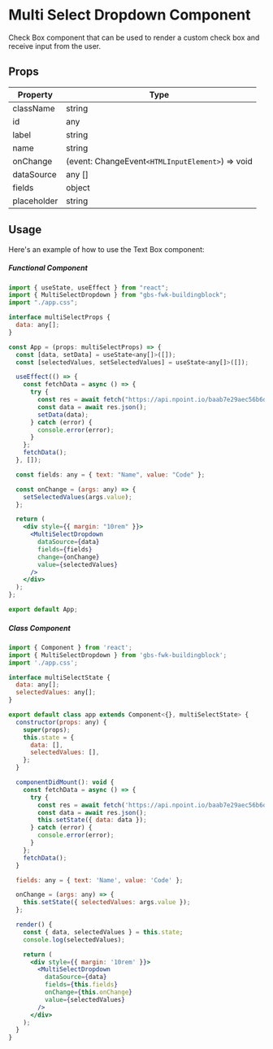 # Multi Select Dropdown Component

Check Box component that can be used to render a custom check box and receive input from the user.

## Props

| Property    | Type                                             |
| ----------- | ------------------------------------------------ |
| className   | string                                           |
| id          | any                                              |
| label       | string                                           |
| name        | string                                           |
| onChange    | (event: ChangeEvent`<HTMLInputElement>`) => void |
| dataSource  | any []                                           |
| fields      | object                                           |
| placeholder | string                                           |

## Usage

Here's an example of how to use the Text Box component:

##### Functional Component

```jsx copy filename="App.tsx"
import { useState, useEffect } from "react";
import { MultiSelectDropdown } from "gbs-fwk-buildingblock";
import "./app.css";

interface multiSelectProps {
  data: any[];
}

const App = (props: multiSelectProps) => {
  const [data, setData] = useState<any[]>([]);
  const [selectedValues, setSelectedValues] = useState<any[]>([]);

  useEffect(() => {
    const fetchData = async () => {
      try {
        const res = await fetch("https://api.npoint.io/baab7e29aec56b6d27d9");
        const data = await res.json();
        setData(data);
      } catch (error) {
        console.error(error);
      }
    };
    fetchData();
  }, []);

  const fields: any = { text: "Name", value: "Code" };

  const onChange = (args: any) => {
    setSelectedValues(args.value);
  };

  return (
    <div style={{ margin: "10rem" }}>
      <MultiSelectDropdown
        dataSource={data}
        fields={fields}
        change={onChange}
        value={selectedValues}
      />
    </div>
  );
};

export default App;
```

##### Class Component

```jsx copy filename="App.tsx"
import { Component } from 'react';
import { MultiSelectDropdown } from 'gbs-fwk-buildingblock';
import './app.css';

interface multiSelectState {
  data: any[];
  selectedValues: any[];
}

export default class app extends Component<{}, multiSelectState> {
  constructor(props: any) {
    super(props);
    this.state = {
      data: [],
      selectedValues: [],
    };
  }

  componentDidMount(): void {
    const fetchData = async () => {
      try {
        const res = await fetch('https://api.npoint.io/baab7e29aec56b6d27d9');
        const data = await res.json();
        this.setState({ data: data });
      } catch (error) {
        console.error(error);
      }
    };
    fetchData();
  }

  fields: any = { text: 'Name', value: 'Code' };

  onChange = (args: any) => {
    this.setState({ selectedValues: args.value });
  };

  render() {
    const { data, selectedValues } = this.state;
    console.log(selectedValues);

    return (
      <div style={{ margin: '10rem' }}>
        <MultiSelectDropdown
          dataSource={data}
          fields={this.fields}
          onChange={this.onChange}
          value={selectedValues}
        />
      </div>
    );
  }
}
```
